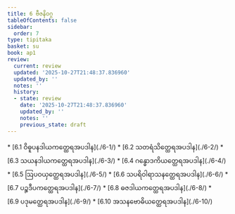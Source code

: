```yaml
---
title: 6 ဗီဇနိဝဂ္ဂ
tableOfContents: false
sidebar:
  order: 7
type: tipitaka
basket: su
book: ap1
review:
  current: review
  updated: '2025-10-27T21:48:37.836960'
  updated_by: ''
  notes: ''
  history:
  - state: review
    date: '2025-10-27T21:48:37.836960'
    updated_by: ''
    notes: ''
    previous_state: draft
---
```



<ReviewStatus review={frontmatter.review} showDetails={true} />

<HypothesisAnnotation frontmatter={frontmatter} />

<DynamicBreadcrumb />



<TableOfContents book="ap1" section="6">
* [6.1 ဝိဓူပနဒါယကတ္ထေရအပဒါန](./6-1/)
* [6.2 သတရံသိတ္ထေရအပဒါန](./6-2/)
* [6.3 သယနဒါယကတ္ထေရအပဒါန](./6-3/)
* [6.4 ဂန္ဓောဒကိယတ္ထေရအပဒါန](./6-4/)
* [6.5 ဩပဝယှတ္ထေရအပဒါန](./6-5/)
* [6.6 သပရိဝါရာသနတ္ထေရအပဒါန](./6-6/)
* [6.7 ပဉ္စဒီပကတ္ထေရအပဒါန](./6-7/)
* [6.8 ဓဇဒါယကတ္ထေရအပဒါန](./6-8/)
* [6.9 ပဒုမတ္ထေရအပဒါန](./6-9/)
* [6.10 အသနဗောဓိယတ္ထေရအပဒါန](./6-10/)
</TableOfContents>